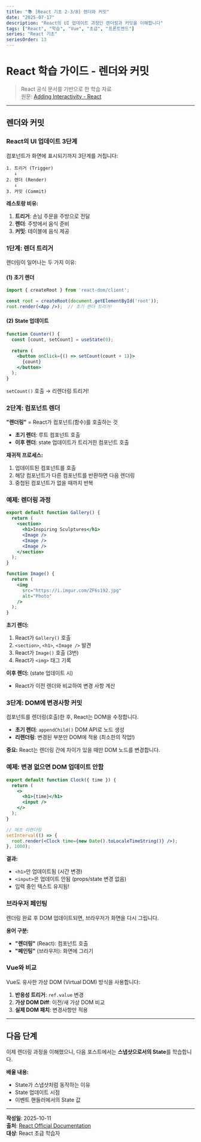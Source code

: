 ```yaml
---
title: "📚 [React 기초 2-3/8] 렌더와 커밋"
date: "2025-07-17"
description: "React의 UI 업데이트 과정인 렌더링과 커밋을 이해합니다"
tags: ["React", "학습", "Vue", "초급", "프론트엔드"]
series: "React 기초"
seriesOrder: 13
---
```


# React 학습 가이드 - 렌더와 커밋

> React 공식 문서를 기반으로 한 학습 자료  
> 원문: [Adding Interactivity - React](https://react.dev/learn/adding-interactivity)

---

## 렌더와 커밋

### React의 UI 업데이트 3단계

컴포넌트가 화면에 표시되기까지 3단계를 거칩니다:

```
1. 트리거 (Trigger)
   ↓
2. 렌더 (Render)
   ↓
3. 커밋 (Commit)
```

**레스토랑 비유:**

1. **트리거**: 손님 주문을 주방으로 전달
2. **렌더**: 주방에서 음식 준비
3. **커밋**: 테이블에 음식 제공

### 1단계: 렌더 트리거

렌더링이 일어나는 두 가지 이유:

#### (1) 초기 렌더

```jsx
import { createRoot } from 'react-dom/client';

const root = createRoot(document.getElementById('root'));
root.render(<App />);  // 초기 렌더 트리거!
```

#### (2) State 업데이트

```jsx
function Counter() {
  const [count, setCount] = useState(0);
  
  return (
    <button onClick={() => setCount(count + 1)}>
      {count}
    </button>
  );
}
```

`setCount()` 호출 → 리렌더링 트리거!

### 2단계: 컴포넌트 렌더

**"렌더링"** = React가 컴포넌트(함수)를 호출하는 것

- **초기 렌더**: 루트 컴포넌트 호출
- **이후 렌더**: state 업데이트가 트리거한 컴포넌트 호출

**재귀적 프로세스:**

1. 업데이트된 컴포넌트를 호출
2. 해당 컴포넌트가 다른 컴포넌트를 반환하면 다음 렌더링
3. 중첩된 컴포넌트가 없을 때까지 반복

### 예제: 렌더링 과정

```jsx
export default function Gallery() {
  return (
    <section>
      <h1>Inspiring Sculptures</h1>
      <Image />
      <Image />
      <Image />
    </section>
  );
}

function Image() {
  return (
    <img
      src="https://i.imgur.com/ZF6s192.jpg"
      alt="Photo"
    />
  );
}
```

**초기 렌더:**

1. React가 `Gallery()` 호출
2. `<section>`, `<h1>`, `<Image />` 발견
3. React가 `Image()` 호출 (3번)
4. React가 `<img>` 태그 기록

**이후 렌더:** (state 업데이트 시)

- React가 이전 렌더와 비교하여 변경 사항 계산

### 3단계: DOM에 변경사항 커밋

컴포넌트를 렌더링(호출)한 후, React는 DOM을 수정합니다.

- **초기 렌더**: `appendChild()` DOM API로 노드 생성
- **리렌더링**: 변경된 부분만 DOM에 적용 (최소한의 작업!)

**중요:** React는 렌더링 간에 차이가 있을 때만 DOM 노드를 변경합니다.

### 예제: 변경 없으면 DOM 업데이트 안함

```jsx
export default function Clock({ time }) {
  return (
    <>
      <h1>{time}</h1>
      <input />
    </>
  );
}
```

```jsx
// 매초 리렌더링
setInterval(() => {
  root.render(<Clock time={new Date().toLocaleTimeString()} />);
}, 1000);
```

**결과:**

- `<h1>`만 업데이트됨 (시간 변경)
- `<input>`은 업데이트 안됨 (props/state 변경 없음)
- 입력 중인 텍스트 유지됨!

### 브라우저 페인팅

렌더링 완료 후 DOM 업데이트되면, 브라우저가 화면을 다시 그립니다.

**용어 구분:**

- **"렌더링"** (React): 컴포넌트 호출
- **"페인팅"** (브라우저): 화면에 그리기

### Vue와 비교

Vue도 유사한 가상 DOM (Virtual DOM) 방식을 사용합니다:

1. **반응성 트리거**: `ref.value` 변경
2. **가상 DOM Diff**: 이전/새 가상 DOM 비교
3. **실제 DOM 패치**: 변경사항만 적용

---

## 다음 단계

이제 렌더링 과정을 이해했으니, 다음 포스트에서는 **스냅샷으로서의 State**를 학습합니다.

**배울 내용:**
- State가 스냅샷처럼 동작하는 이유
- State 업데이트 시점
- 이벤트 핸들러에서의 State 값

---

**작성일**: 2025-10-11  
**출처**: [React Official Documentation](https://react.dev/learn/adding-interactivity)  
**대상**: React 초급 학습자
